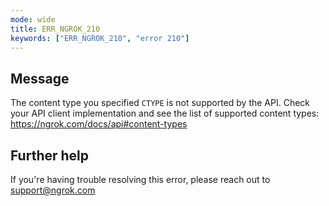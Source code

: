 ```yaml
---
mode: wide
title: ERR_NGROK_210
keywords: ["ERR_NGROK_210", "error 210"]
---
```


## Message

The content type you specified `CTYPE` is not supported by the API. Check your API client implementation and see the list of supported content types: https://ngrok.com/docs/api#content-types

## Further help

If you're having trouble resolving this error, please reach out to [support@ngrok.com](mailto:support@ngrok.com?subject=Help%20with%20ERR_NGROK_210)
